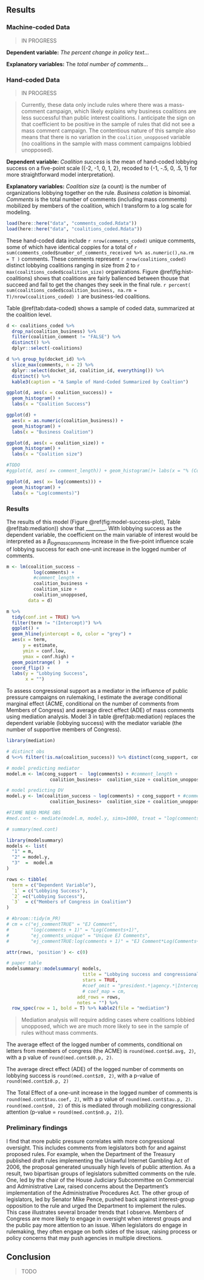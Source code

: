 \pagebreak

## Results {#influence-results}

### Machine-coded Data

> IN PROGRESS

**Dependent variable:** *The percent change in policy text*...

**Explanatory variables:** The *total number of comments*...

### Hand-coded Data

> IN PROGRESS

> Currently, these data only include rules where there was a mass-comment campaign, which likely explains why business coalitions are less successful than public interest coalitions. I anticipate the sign on that coefficient to be positive in the sample of rules that did not see a mass comment campaign. The contentious nature of this sample also means that there is no variation in the `coalition_unopposed` variable (no coalitions in the sample with mass comment campaigns lobbied unopposed).


**Dependent variable:** *Coalition success* is the mean of hand-coded lobbying success on a five-point scale ({-2, -1, 0, 1, 2}, recoded to {-1, -.5, 0, .5, 1} for more straightforward model interpretation). 

**Explanatory variables:** *Coalition size* (a count) is the number of organizations lobbying together on the rule. *Business colation* is binomial. *Comments* is the total number of comments (including mass comments) mobilized by members of the coalition, which I transform to a log scale for modeling. 

```r
load(here::here("data", "comments_coded.Rdata"))
load(here::here("data", "coalitions_coded.Rdata"))
```

These hand-coded data include `r nrow(comments_coded)` unique comments, some of which have identical coppies for a total of `r sum(comments_coded$number_of_comments_received %>% as.numeric(),na.rm = T )` comments. These comments represent `r nrow(coalitions_coded)` distinct lobbying coalitions ranging in size from 2 to `r max(coalitions_coded$coalition_size)` organizations. Figure \@ref(fig:hist-coalitions) shows that coalitions are fairly ballenced between thouse that succeed and fail to get the changes they seek in the final rule. `r percent( sum(coalitions_coded$coalition_business, na.rm = T)/nrow(coalitions_coded) )` are business-led coalitions. 

Table \@ref(tab:data-coded) shows a sample of coded data, summarized at the coalition level.

```r
d <- coalitions_coded %>% 
  drop_na(coalition_business) %>%
  filter(coalition_comment != "FALSE") %>% 
  distinct() %>% 
  dplyr::select(-coalitions)

d %>% group_by(docket_id) %>% 
  slice_max(comments, n = 2) %>%
  dplyr::select(docket_id, coalition_id, everything()) %>% 
  distinct() %>% 
  kable3(caption = "A Sample of Hand-Coded Summarized by Coaltion") 
```

```r
ggplot(d, aes(x = coalition_success)) + 
  geom_histogram() + 
  labs(x = "Coalition Success")

ggplot(d) + 
  aes(x = as.numeric(coalition_business)) + 
  geom_histogram() + 
  labs(x = "Business Coalition")

ggplot(d, aes(x = coalition_size)) + 
  geom_histogram() + 
  labs(x = "Coalition size")

```

```r
#TODO
#ggplot(d, aes( x= comment_length)) + geom_histogram()+ labs(x = "% (Comment length/proposed rule length)*100")

ggplot(d, aes( x= log(comments))) + 
  geom_histogram() + 
  labs(x = "Log(comments)")

```

### Results

The results of this model (Figure \@ref(fig:model-success-plot), Table \@ref(tab:mediation)) show that ________. With lobbying success as the dependent variable, the coefficient on the main variable of interest would be interpreted as a $\beta_{logmasscomments}$ increase in the five-point influence scale of lobbying success for each one-unit increase in the logged number of comments.

```r
m <- lm(coalition_success ~ 
          log(comments) + 
          #comment_length + 
          coalition_business +  
          coalition_size + 
          coalition_unopposed, 
        data = d) 
```


```r
m %>%
  tidy(conf.int = TRUE) %>% 
  filter(term != "(Intercept)") %>% 
  ggplot() + 
  geom_hline(yintercept = 0, color = "grey") + 
  aes(x = term, 
      y = estimate, 
      ymin = conf.low, 
      ymax = conf.high) + 
  geom_pointrange( )  + 
  coord_flip() +
  labs(y = "Lobbying Success", 
       x = "") 
```

To assess congressional support as a mediator in the influence of public pressure campaigns on rulemaking, I estimate the average conditional marginal effect (ACME, conditional on the number of comments from Members of Congress) and average direct effect (ADE) of mass comments using mediation analysis. Model 3 in table \@ref(tab:mediation) replaces the dependent variable (lobbying success) with the mediator variable (the number of supportive members of Congress). 

```r
library(mediation)

# distinct obs
d %<>% filter(!is.na(coalition_success)) %>% distinct(cong_support, comments, coalition_business, coalition_size,coalition_unopposed,coalition_success) 

# model predicting mediator
model.m <- lm(cong_support ~  log(comments) + #comment_length +
                coalition_business+  coalition_size + coalition_unopposed, data = d) 

# model predicting DV
model.y <- lm(coalition_success ~ log(comments) + cong_support + #comment_length + 
                coalition_business+  coalition_size + coalition_unopposed, data = d) 

#FIXME NEED MORE OBS
#med.cont <- mediate(model.m, model.y, sims=1000, treat = "log(comments)", mediator = "cong_support")

# summary(med.cont)

library(modelsummary)
models <- list(
  "1" = m,
  "2" = model.y,
  "3"  =  model.m
)

rows <- tibble(
  term = c("Dependent Variable"),
  `1` = c("Lobbying Success"), 
  `2` =c("Lobbying Success"), 
  `3`  = c("Members of Congress in Coalition")
)

# #broom::tidy(m_PR)
# cm = c("ej_commentTRUE" = "EJ Comment",
#        "log(comments + 1)" = "Log(Comments+1)",
#        "ej_comments_unique" = "Unique EJ Comments",
#        "ej_commentTRUE:log(comments + 1)" = "EJ Comment*Log(Comments+1)")

attr(rows, 'position') <- c(0)

# paper table
modelsummary::modelsummary( models,
                            title = "Lobbying success and congressional support",
                            stars = TRUE,
                            #coef_omit = "president.*|agency.*|Intercept",
                            # coef_map = cm,
                          add_rows = rows,
                          notes = "") %>%
  row_spec(row = 1, bold = T) %>% kable2(file = "mediation")
```

> Mediation analysis will require adding cases where coalitions lobbied unopposed, which we are much more likely to see in the sample of rules without mass comments.



The average effect of the logged number of comments, conditional on letters from members of congress (the ACME) is ` round(med.cont$d.avg, 2)`, with a p value of ` round(med.cont$d0.p, 2)`.

The average direct effect (ADE) of the logged number of comments on lobbying success is ` round(med.cont$z0, 2)`, with a p-value of ` round(med.cont$z0.p, 2)`

The Total Effect of a one-unit increase in the logged number of comments is ` round(med.cont$tau.coef, 2)`, with a p value of ` round(med.cont$tau.p, 2)`. ` round(med.cont$n0, 2)` of this is mediated through mobilizing congressional attention (p-value = ` round(med.cont$n0.p, 2)`).



### Preliminary findings

I find that more public pressure correlates with more congressional oversight. This includes comments from legislators both for and against proposed rules. For example, when the Department of the Treasury published draft rules implementing the Unlawful Internet Gambling Act of 2006, the proposal generated unusually high levels of public attention. As a result, two bipartisan groups of legislators submitted comments on the rule. One, led by the chair of the House Judiciary Subcommittee on Commercial and Administrative Law, raised concerns about the Department's implementation of the Administrative Procedures Act. The other group of legislators, led by Senator Mike Pence, pushed back against interest-group opposition to the rule and urged the Department to implement the rules. This case illustrates several broader trends that I observe. Members of Congress are more likely to engage in oversight when interest groups and the public pay more attention to an issue. When legislators do engage in rulemaking, they often engage on both sides of the issue, raising process or policy concerns that may push agencies in multiple directions.




## Conclusion

> TODO
